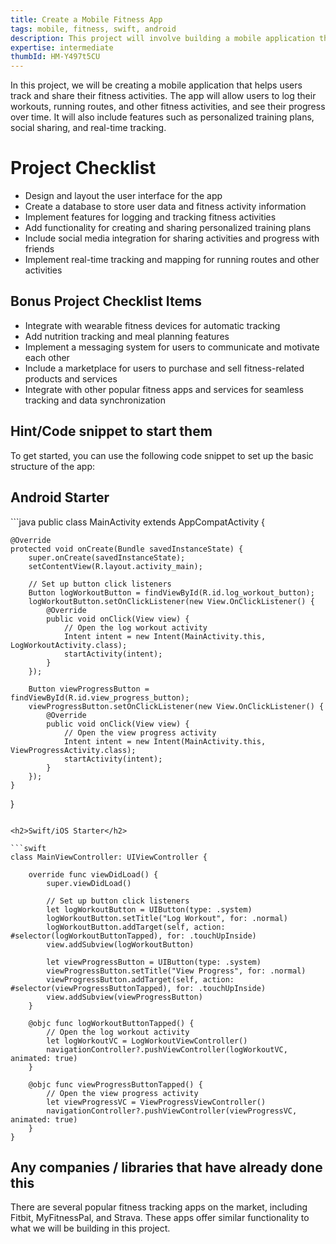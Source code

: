 ```yaml
---
title: Create a Mobile Fitness App
tags: mobile, fitness, swift, android
description: This project will involve building a mobile application that allows users to track their fitness activities and share them with others. The app will also include features such as personalized training plans and real-time tracking.
expertise: intermediate
thumbId: HM-Y497t5CU
---
```


In this project, we will be creating a mobile application that helps users track and share their fitness activities. The app will allow users to log their workouts, running routes, and other fitness activities, and see their progress over time. It will also include features such as personalized training plans, social sharing, and real-time tracking.

<h1>Project Checklist</h1>
<ul>
  <li>Design and layout the user interface for the app</li>
  <li>Create a database to store user data and fitness activity information</li>
  <li>Implement features for logging and tracking fitness activities</li>
  <li>
    Add functionality for creating and sharing personalized training plans
  </li>
  <li>
    Include social media integration for sharing activities and progress with
    friends
  </li>
  <li>
    Implement real-time tracking and mapping for running routes and other
    activities
  </li>
</ul>
<h2>Bonus Project Checklist Items</h2>
<ul>
  <li>Integrate with wearable fitness devices for automatic tracking</li>
  <li>Add nutrition tracking and meal planning features</li>
  <li>
    Implement a messaging system for users to communicate and motivate each
    other
  </li>
  <li>
    Include a marketplace for users to purchase and sell fitness-related
    products and services
  </li>
  <li>
    Integrate with other popular fitness apps and services for seamless tracking
    and data synchronization
  </li>
</ul>
<h2>Hint/Code snippet to start them</h2>
To get started, you can use the following code snippet to set up the basic structure
of the app:

<h2>Android Starter</h2>
```java
public class MainActivity extends AppCompatActivity {

    @Override
    protected void onCreate(Bundle savedInstanceState) {
        super.onCreate(savedInstanceState);
        setContentView(R.layout.activity_main);

        // Set up button click listeners
        Button logWorkoutButton = findViewById(R.id.log_workout_button);
        logWorkoutButton.setOnClickListener(new View.OnClickListener() {
            @Override
            public void onClick(View view) {
                // Open the log workout activity
                Intent intent = new Intent(MainActivity.this, LogWorkoutActivity.class);
                startActivity(intent);
            }
        });

        Button viewProgressButton = findViewById(R.id.view_progress_button);
        viewProgressButton.setOnClickListener(new View.OnClickListener() {
            @Override
            public void onClick(View view) {
                // Open the view progress activity
                Intent intent = new Intent(MainActivity.this, ViewProgressActivity.class);
                startActivity(intent);
            }
        });
    }

}

```

<h2>Swift/iOS Starter</h2>

```swift
class MainViewController: UIViewController {

    override func viewDidLoad() {
        super.viewDidLoad()

        // Set up button click listeners
        let logWorkoutButton = UIButton(type: .system)
        logWorkoutButton.setTitle("Log Workout", for: .normal)
        logWorkoutButton.addTarget(self, action: #selector(logWorkoutButtonTapped), for: .touchUpInside)
        view.addSubview(logWorkoutButton)

        let viewProgressButton = UIButton(type: .system)
        viewProgressButton.setTitle("View Progress", for: .normal)
        viewProgressButton.addTarget(self, action: #selector(viewProgressButtonTapped), for: .touchUpInside)
        view.addSubview(viewProgressButton)
    }

    @objc func logWorkoutButtonTapped() {
        // Open the log workout activity
        let logWorkoutVC = LogWorkoutViewController()
        navigationController?.pushViewController(logWorkoutVC, animated: true)
    }

    @objc func viewProgressButtonTapped() {
        // Open the view progress activity
        let viewProgressVC = ViewProgressViewController()
        navigationController?.pushViewController(viewProgressVC, animated: true)
    }
}

```

<h2>Any companies / libraries that have already done this</h2>
There are several popular fitness tracking apps on the market, including Fitbit,
MyFitnessPal, and Strava. These apps offer similar functionality to what we will
be building in this project.
